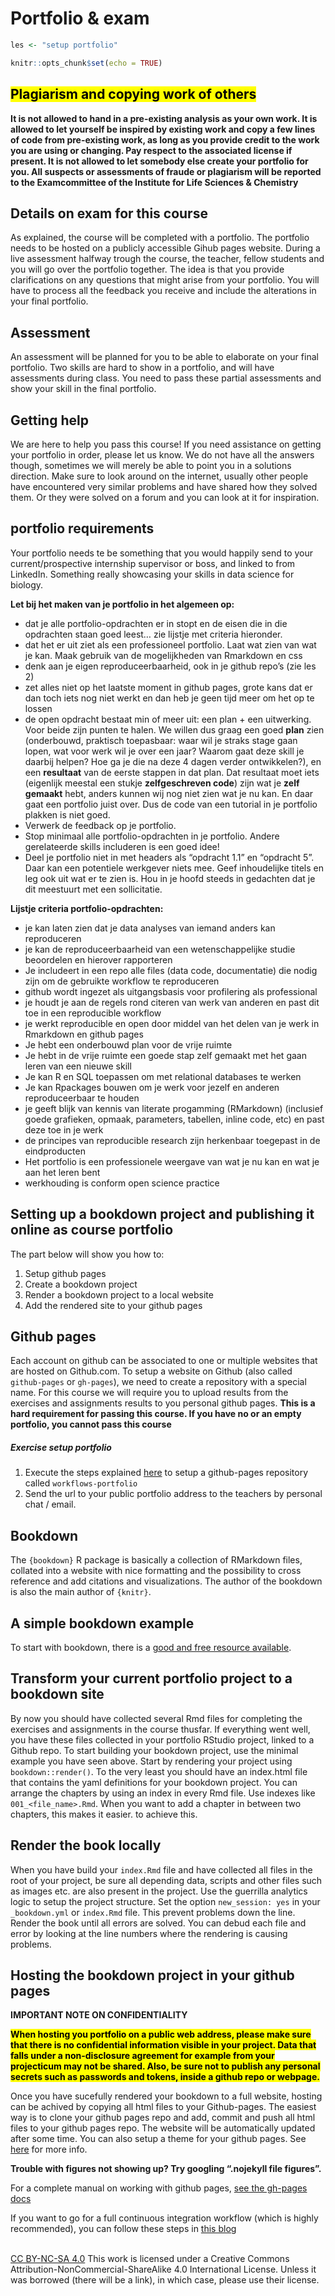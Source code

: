 # Portfolio & exam {#portfolioexam}
```r
les <- "setup portfolio"
```

```r
knitr::opts_chunk$set(echo = TRUE)
```

## <mark>Plagiarism and copying work of others</mark>
**It is not allowed to hand in a pre-existing analysis as your own work. It is allowed to let yourself be inspired by existing work and copy a few lines of code from pre-existing work, as long as you provide credit to the work you are using or changing. Pay respect to the associated license if present. It is not allowed to let somebody else create your portfolio for you. All suspects or assessments of fraude or plagiarism will be reported to the Examcommittee of the Institute for Life Sciences & Chemistry**

## Details on exam for this course
As explained, the course will be completed with a portfolio. 
The portfolio needs to be hosted on a publicly accessible Gihub pages website. During a live assessment halfway trough the course, the teacher, fellow students and you will go over the portfolio together. The idea is that you provide clarifications on any questions that might arise from your portfolio. You will have to process all the feedback you receive and include the alterations in your final portfolio.

## Assessment 
An assessment will be planned for you to be able to elaborate on your final portfolio. Two skills are hard to show in a portfolio, and will have assessments during class. You need to pass these partial assessments and show your skill in the final portfolio. 

## Getting help
We are here to help you pass this course! If you need assistance on getting your portfolio in order, please let us know. We do not have all the answers though, sometimes we will merely be able to point you in a solutions direction. Make sure to look around on the internet, usually other people have encountered very similar problems and have shared how they solved them. Or they were solved on a forum and you can look at it for inspiration. 

## portfolio requirements

Your portfolio needs te be something that you would happily send to your current/prospective internship supervisor or boss, and linked to from LinkedIn. Something really showcasing your skills in data science for biology.

**Let bij het maken van je portfolio in het algemeen op:**

 - dat je alle portfolio-opdrachten er in stopt en de eisen die in die opdrachten staan goed leest... zie lijstje met criteria hieronder.
 - dat het er uit ziet als een professioneel portfolio. Laat wat zien van wat je kan. Maak gebruik van de mogelijkheden van Rmarkdown en css
 - denk aan je eigen reproduceerbaarheid, ook in je github repo's (zie les 2)
 - zet alles niet op het laatste moment in github pages, grote kans dat er dan toch iets nog niet werkt en dan heb je geen tijd meer om het op te lossen
 - de open opdracht bestaat min of meer uit: een plan + een uitwerking. Voor beide zijn punten te halen. We willen dus graag een goed **plan** zien (onderbouwd, praktisch toepasbaar: waar wil je straks stage gaan lopen, wat voor werk wil je over een jaar? Waarom gaat deze skill je daarbij helpen? Hoe ga je die na deze 4 dagen verder ontwikkelen?), en een **resultaat** van de eerste stappen in dat plan. Dat resultaat moet iets (eigenlijk meestal een stukje **zelfgeschreven code**) zijn wat je **zelf gemaakt** hebt, anders kunnen wij nog niet zien wat je nu kan. En daar gaat een portfolio juist over. Dus de code van een tutorial in je portfolio plakken is niet goed. 
 - Verwerk de feedback op je portfolio.
 - Stop minimaal alle portfolio-opdrachten in je portfolio. Andere gerelateerde skills includeren is een goed idee!
 - Deel je portfolio niet in met headers als "opdracht 1.1" en "opdracht 5". Daar kan een potentiele werkgever niets mee. Geef inhoudelijke titels en leg ook uit wat er te zien is. Hou in je hoofd steeds in gedachten dat je dit meestuurt met een sollicitatie.
 

**Lijstje criteria portfolio-opdrachten: **

 - je kan laten zien dat je data analyses van iemand anders kan reproduceren 
 - je kan de reproduceerbaarheid van een wetenschappelijke studie beoordelen en hierover rapporteren 
 - Je includeert in een repo alle files (data code, documentatie) die nodig zijn om de gebruikte workflow te reproduceren
 - github wordt ingezet als uitgangsbasis voor profilering als professional 
 - je houdt je aan de regels rond citeren van werk van anderen en past dit toe in een reproducible workflow 
 - je werkt reproducible en open door middel van het delen van je werk in Rmarkdown en github pages 
 - Je hebt een onderbouwd plan voor de vrije ruimte 
 - Je hebt in de vrije ruimte een goede stap zelf gemaakt met het gaan leren van een nieuwe skill 
 - Je kan R en SQL toepassen om met relational databases te werken 
 - Je kan Rpackages bouwen om je werk voor jezelf en anderen reproduceerbaar te houden 
 - je geeft blijk van kennis van literate progamming (RMarkdown) (inclusief goede grafieken, opmaak,  parameters, tabellen, inline code, etc) en past deze toe in je werk 
 - de principes van reproducible research zijn herkenbaar toegepast in de eindproducten 
 - Het portfolio is een professionele weergave van wat je nu kan en wat je aan het leren bent 
 - werkhouding is conform open science practice 

## Setting up a bookdown project and publishing it online as course portfolio {#bookdownportfolio}

The part below will show you how to:

 1. Setup github pages
 1. Create a bookdown project
 1. Render a bookdown project to a local website
 1. Add the rendered site to your github pages
 
## Github pages
Each account on github can be associated to one or multiple websites that are hosted on Github.com. To setup a website on Github (also called `github-pages` or `gh-pages`), we need to create a repository with a special name. For this course we will require you to upload results from the exercises and assignments results to you personal github pages. **This is a hard requirement for passing this course. If you have no or an empty portfolio, you cannot pass this course**

<div class="question">
##### Exercise setup portfolio

 1. Execute the steps explained [here](https://guides.github.com/features/pages/) to setup a github-pages repository called `workflows-portfolio`
 1. Send the url to your public portfolio address to the teachers by personal chat / email.

</div>

## Bookdown
The `{bookdown}` R package is basically a collection of RMarkdown files, collated into a website with nice formatting and the possibility to cross reference and add citations and visualizations. The author of the bookdown is also the main author of `{knitr}`.    

## A simple bookdown example
To start with bookdown, there is a [good and free resource available](https://bookdown.org/yihui/bookdown/get-started.html). 

## Transform your current portfolio project to a bookdown site
By now you should have collected several Rmd files for completing the exercises and assignments in the course thusfar. If everything went well, you have these files collected in your portfolio RStudio project, linked to a Github repo.
To start building your bookdown project, use the minimal example you have seen above. Start by rendering your project using `bookdown::render()`. To the very least you should have an index.html file that contains the yaml definitions for your bookdown project. You can arrange the chapters by using an index in every Rmd file. Use indexes like `001_<file_name>.Rmd`. When you want to add a chapter in between two chapters, this makes it easier. to achieve this.

## Render the book locally
When you have build your `index.Rmd` file and have collected all files in the root of your project, be sure all depending data, scripts and other files such as images etc. are also present in the project. Use the guerrilla analytics logic to setup the project structure. Set the option `new_session: yes` in your `_bookdown.yml` or `index.Rmd` file. This prevent problems down the line. Render the book until all errors are solved. You can debud each file and error by looking at the line numbers where the rendering is causing problems.

## Hosting the bookdown project in your github pages

**IMPORTANT NOTE ON CONFIDENTIALITY**

<mark>**When hosting you portfolio on a public web address, please make sure that there is no confidential information visible in your project. Data that falls under a non-disclosure agreement for example from your projecticum may not be shared. Also, be sure not to publish any personal secrets such as passwords and tokens, inside a github repo or webpage.**</mark> 

Once you have sucefully rendered your bookdown to a full website, hosting can be achived by copying all html files to your Github-pages. The easiest way is to clone your github pages repo and add, commit and push all html files to your github pages repo. The website will be automatically updated after some time. You can also setup a theme for your github pages. See [here](https://docs.github.com/en/github/working-with-github-pages/adding-a-theme-to-your-github-pages-site-with-the-theme-chooser) for more info.

**Trouble with figures not showing up? Try googling ".nojekyll file figures".**

For a complete manual on working with github pages, [see the gh-pages docs](https://docs.github.com/en/github/working-with-github-pages/getting-started-with-github-pages) 

If you want to go for a full continuous integration workflow (which is highly recommended), you can follow these steps in [this blog](https://medium.com/@delucmat/how-to-publish-bookdown-projects-with-github-actions-on-github-pages-6e6aecc7331e)


</br>
[CC BY-NC-SA 4.0](https://creativecommons.org/licenses/by-nc-sa/4.0/)
 This work is licensed under a Creative Commons Attribution-NonCommercial-ShareAlike 4.0 International License. Unless it was borrowed (there will be a link), in which case, please use their license.

